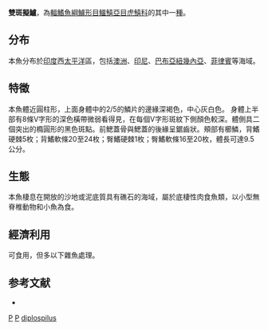 {{Speciesbox
| taxon = Parapercis diplospilus
| status = NE
| binomial_authority = [[Gomon|Gomon]], 1981
| synonyms = 
}}
'''雙斑擬鱸'''，為[[輻鰭魚綱|輻鰭魚綱]][[鱸形目|鱸形目]][[鱷鱚亞目|鱷鱚亞目]][[虎鱚科|虎鱚科]]的其中一[[種|種]]。

==分布==
本魚分布於[[印度|印度]]西[[太平洋|太平洋]]區，包括[[澳洲|澳洲]]、[[印尼|印尼]]、[[巴布亞紐幾內亞|巴布亞紐幾內亞]]、[[菲律賓|菲律賓]]等海域。

==特徵==
本魚體近圓柱形，上面身體中的2/5的鱗片的邊緣深褐色，中心灰白色。 身體上半部有8條V字形的深色橫帶微弱看得見，在每個V字形斑紋下側顏色較深。體側具二個突出的橢圓形的黑色斑點。前鰓蓋骨與鰓蓋的後緣呈鋸齒狀。頰部有櫛鱗，背鰭硬棘5枚；背鰭軟條20至24枚；臀鰭硬棘1枚；臀鰭軟條16至20枚，體長可達9.5公分。

==生態==
本魚棲息在開放的沙地或泥底質具有礁石的海域，屬於底棲性肉食魚類，以小型無脊椎動物和小魚為食。

==經濟利用==
可食用，但多以下雜魚處理。

==参考文献==
*{{FishBase_species|genus=Parapercis|species=diplospilus|year=2011|month=12}}

{{taxonbar}}
[[Category:1981年描述的鱼类|P]]
[[Category:食用魚|P]]
[[Category:擬鱸属|diplospilus]]